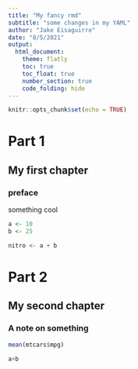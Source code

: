 ```yaml
---
title: "My fancy rmd"
subtitle: "some changes in my YAML"
author: "Jake Eisaguirre"
date: "8/5/2021"
output: 
  html_document:
    theme: flatly
    toc: true
    toc_float: true
    number_section: true
    code_folding: hide
---
```


```r
knitr::opts_chunk$set(echo = TRUE)
```

# Part 1

## My first chapter

### preface

something cool

```r

a <- 10
b <- 25

nitro <- a + b

```

# Part 2

## My second chapter

### A note on something

```r
mean(mtcars$mpg)

a+b


```

